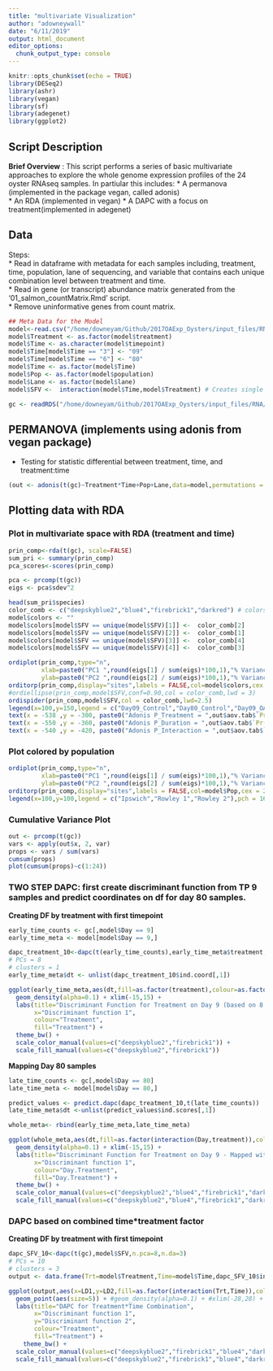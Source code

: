 ```yaml
---
title: "multivariate Visualization"
author: "adowneywall"
date: "6/11/2019"
output: html_document
editor_options: 
  chunk_output_type: console
---
```



```r
knitr::opts_chunk$set(echo = TRUE)
library(DESeq2)
library(ashr)
library(vegan)
library(sf)
library(adegenet)
library(ggplot2)
```

## **Script Description**  

**Brief Overview** : This script performs a series of basic multivariate approaches to explore the whole genome expression profiles of the 24 oyster RNAseq samples. In partiular this includes:
* A permanova (implemented in the package vegan, called adonis)  
* An RDA (implemented in vegan)
* A DAPC with a focus on treatment(implemented in adegenet)

## **Data**  

Steps:  
* Read in dataframe with metadata for each samples including, treatment, time, population, lane of sequencing, and variable that contains each unique combination level between treatment and time.  
* Read in gene (or transcript) abundance matrix generated from the '01_salmon_countMatrix.Rmd' script.  
* Remove uninformative genes from count matrix.  

```r
## Meta Data for the Model
model<-read.csv("/home/downeyam/Github/2017OAExp_Oysters/input_files/RNA/metadata_cvirginica_rna_meta.txt", header=TRUE)
model$Treatment <- as.factor(model$treatment)
model$Time <- as.character(model$timepoint)
model$Time[model$Time == "3"] <- "09"
model$Time[model$Time == "6"] <- "80"
model$Time <- as.factor(model$Time)
model$Pop <- as.factor(model$population)
model$Lane <- as.factor(model$lane)
model$SFV <-  interaction(model$Time,model$Treatment) # Creates single factor variable for combination of time and treatment

gc <- readRDS("/home/downeyam/Github/2017OAExp_Oysters/input_files/RNA/STAR_pipeline/rawCounts/run20190610_GeneCountMatrix_unstranded.rds")
```

## PERMANOVA (implements using adonis from vegan package)

* Testing for statistic differential between treatment, time, and treatment:time  

```r
(out <- adonis(t(gc)~Treatment*Time+Pop+Lane,data=model,permutations = 5000))
```

## Plotting data with RDA  

### Plot in multivariate space with RDA (treatment and time)
```r
prin_comp<-rda(t(gc), scale=FALSE)
sum_pri <- summary(prin_comp)
pca_scores<-scores(prin_comp)

pca <- prcomp(t(gc))
eigs <- pca$sdev^2

head(sum_pri$species)
color_comb <- c("deepskyblue2","blue4","firebrick1","darkred") # colors for population 
model$colors <- "" 
model$colors[model$SFV == unique(model$SFV)[1]] <-  color_comb[2]
model$colors[model$SFV == unique(model$SFV)[2]] <-  color_comb[1]
model$colors[model$SFV == unique(model$SFV)[3]] <-  color_comb[4]
model$colors[model$SFV == unique(model$SFV)[4]] <-  color_comb[3]

ordiplot(prin_comp,type="n",
         xlab=paste0("PC1 ",round(eigs[1] / sum(eigs)*100,1),"% Variance Explained)"),
         ylab=paste0("PC2 ",round(eigs[2] / sum(eigs)*100,1),"% Variance Explained)"))
orditorp(prin_comp,display="sites",labels = FALSE,col=model$colors,cex = 2,pch = 16,)
#ordiellipse(prin_comp,model$SFV,conf=0.90,col = color_comb,lwd = 3)
ordispider(prin_comp,model$SFV,col = color_comb,lwd=2.5)
legend(x=100,y=150,legend = c("Day09_Control","Day80_Control","Day09_OA","Day80_OA"),pch = 16,col=color_comb,xpd = .25)
text(x = -538 ,y = -300, paste0("Adonis P_Treatment = ",out$aov.tab$`Pr(>F)`[1],"*"))
text(x = -550 ,y = -360, paste0("Adonis P_Duration = ",out$aov.tab$`Pr(>F)`[2],"*"))
text(x = -540 ,y = -420, paste0("Adonis P_Interaction = ",out$aov.tab$`Pr(>F)`[5]))
```

### Plot colored by population  
```r
ordiplot(prin_comp,type="n",
         xlab=paste0("PC1 ",round(eigs[1] / sum(eigs)*100,1),"% Variance Explained)"),
         ylab=paste0("PC2 ",round(eigs[2] / sum(eigs)*100,1),"% Variance Explained)"))
orditorp(prin_comp,display="sites",labels = FALSE,col=model$Pop,cex = 2,pch = 16)
legend(x=100,y=100,legend = c("Ipswich","Rowley 1","Rowley 2"),pch = 16,col=unique(model$Pop),xpd = .25)
```

### Cumulative Variance Plot  
```r
out <- prcomp(t(gc))
vars <- apply(out$x, 2, var)  
props <- vars / sum(vars)
cumsum(props)
plot(cumsum(props)~c(1:24))
```

### TWO STEP DAPC: first create discriminant function from TP 9 samples and predict coordinates on df for day 80 samples.  
  
**Creating DF by treatment with first timepoint**  
```r
early_time_counts <- gc[,model$Day == 9]
early_time_meta <- model[model$Day == 9,]

dapc_treatment_10<-dapc(t(early_time_counts),early_time_meta$treatment,n.pca=8,n.da=2)
# PCs = 8
# clusters = 1
early_time_meta$dt <- unlist(dapc_treatment_10$ind.coord[,1])

ggplot(early_time_meta,aes(dt,fill=as.factor(treatment),colour=as.factor(treatment))) + 
  geom_density(alpha=0.1) + xlim(-15,15) + 
  labs(title="Discriminant Function for Treatment on Day 9 (based on 8 PCs)",
       x="Discriminant function 1",
       colour="Treatment",
       fill="Treatment") +
  theme_bw() +
  scale_color_manual(values=c("deepskyblue2","firebrick1")) +
  scale_fill_manual(values=c("deepskyblue2","firebrick1"))
```

**Mapping Day 80 samples**  
```r
late_time_counts <- gc[,model$Day == 80]
late_time_meta <- model[model$Day == 80,]

predict_values <- predict.dapc(dapc_treatment_10,t(late_time_counts))
late_time_meta$dt <-unlist(predict_values$ind.scores[,1])

whole_meta<- rbind(early_time_meta,late_time_meta)

ggplot(whole_meta,aes(dt,fill=as.factor(interaction(Day,treatment)),colour=as.factor(interaction(Day,treatment)))) + 
  geom_density(alpha=0.1) + xlim(-15,15) + 
  labs(title="Discriminant Function for Treatment on Day 9 - Mapped with Day 80 Samples",
       x="Discriminant function 1",
       colour="Day.Treatment",
       fill="Day.Treatment") +
  theme_bw() +
  scale_color_manual(values=c("deepskyblue2","blue4","firebrick1","darkred")) +
  scale_fill_manual(values=c("deepskyblue2","blue4","firebrick1","darkred"))
```

### DAPC based on combined time*treatment factor  
  
**Creating DF by treatment with first timepoint**  
```r
dapc_SFV_10<-dapc(t(gc),model$SFV,n.pca=8,n.da=3)
# PCs = 10
# clusters = 3
output <- data.frame(Trt=model$Treatment,Time=model$Time,dapc_SFV_10$ind.coord)

ggplot(output,aes(x=LD1,y=LD2,fill=as.factor(interaction(Trt,Time)),colour=as.factor(interaction(Trt,Time)))) + 
  geom_point(aes(size=5)) + #geom_density(alpha=0.1) + #xlim(-28,28) + 
  labs(title="DAPC for Treatment*Time Combination",
       x="Discriminant function 1",
       y="Discriminant function 2",
       colour="Treatment",
       fill="Treatment") +
    theme_bw() +
  scale_color_manual(values=c("deepskyblue2","firebrick1","blue4","darkred")) +
  scale_fill_manual(values=c("deepskyblue2","firebrick1","blue4","darkred"))
```